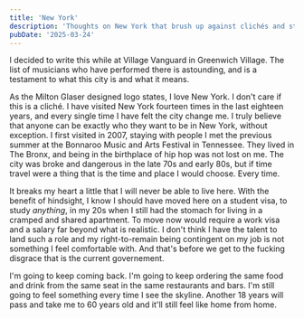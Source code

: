 ```yaml
---
title: 'New York'
description: 'Thoughts on New York that brush up against clichés and stereotypes'
pubDate: '2025-03-24'
---
```


I decided to write this while at Village Vanguard in Greenwich Village. The list of musicians who have performed there is astounding, and is a testament to what this city is and what it means.

As the Milton Glaser designed logo states, I love New York. I don't care if this is a cliché. I have visited New York fourteen times in the last eighteen years, and every single time I have felt the city change me. I truly believe that anyone can be exactly who they want to be in New York, without exception. I first visited in 2007, staying with people I met the previous summer at the Bonnaroo Music and Arts Festival in Tennessee. They lived in The Bronx, and being in the birthplace of hip hop was not lost on me. The city was broke and dangerous in the late 70s and early 80s, but if time travel were a thing that is the time and place I would choose. Every time.

It breaks my heart a little that I will never be able to live here. With the benefit of hindsight, I know I should have moved here on a student visa, to study _anything_, in my 20s when I still had the stomach for living in a cramped and shared apartment. To move now would require a work visa and a salary far beyond what is realistic. I don't think I have the talent to land such a role and my right-to-remain being contingent on my job is not something I feel comfortable with. And that's before we get to the fucking disgrace that is the current governement.

I'm going to keep coming back. I'm going to keep ordering the same food and drink from the same seat in the same restaurants and bars. I'm still going to feel something every time I see the skyline. Another 18 years will pass and take me to 60 years old and it'll still feel like home from home.
